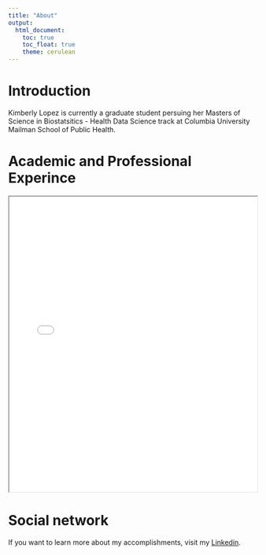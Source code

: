 ```yaml
---
title: "About"
output: 
  html_document:
    toc: true
    toc_float: true
    theme: cerulean
---
```


# Introduction 

Kimberly Lopez is currently a graduate student persuing her Masters of Science in Biostatsitics - Health Data Science track at Columbia University Mailman School of Public Health.

# Academic and Professional Experince

<iframe src="Lopez_Kimberly_CV (2024).docx.pdf" width="100%" height="600px"></iframe>


# Social network
If you want to learn more about my accomplishments, visit my [Linkedin](https://www.linkedin.com/in/kimberly-palaguachi-lopez2024).



